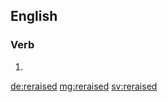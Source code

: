 ==English==

===Verb===
{{head|en|verb form}}

# {{en-past of|reraise}}

[[de:reraised]]
[[mg:reraised]]
[[sv:reraised]]